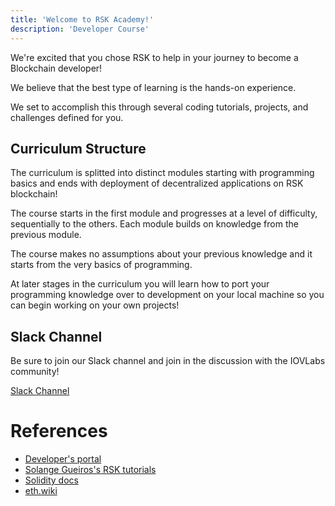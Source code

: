 ---
title: 'Welcome to RSK Academy!'
description: 'Developer Course'
---

We're excited that you chose RSK to help in your journey to become a Blockchain developer!

We believe that the best type of learning is the hands-on experience.

We set to accomplish this through several coding tutorials, projects, and challenges defined for you.

## Curriculum Structure

The curriculum is splitted into
distinct modules starting with programming basics and ends with deployment of decentralized applications on RSK blockchain!

The course starts in the first module and progresses at a level of difficulty, sequentially to the others.
Each module builds on knowledge from the previous module.

The course makes no assumptions about your previous knowledge and it starts from the very basics of programming.

At later stages in the curriculum you will learn how to port your programming knowledge over to development on your local machine so you can begin working on your own projects!

## Slack Channel

Be sure to join our Slack channel and join in the discussion with the IOVLabs community!

[Slack Channel](https://developers.rsk.co/slack)

# References

- [Developer's portal](https://developers.rsk.co/)
- [Solange Gueiros's RSK tutorials](https://rsk.solange.dev/)
- [Solidity docs](https://docs.soliditylang.org/)
- [eth.wiki](https://eth.wiki/)
